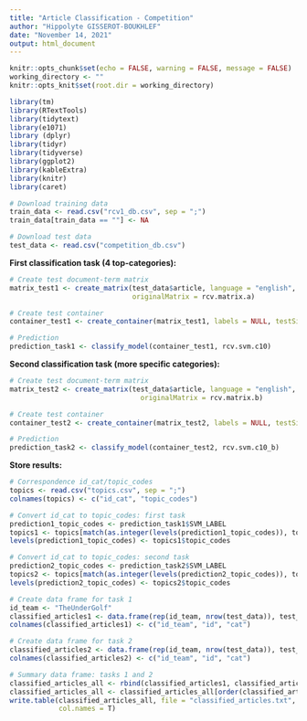 ---
title: "Article Classification - Competition"
author: "Hippolyte GISSEROT-BOUKHLEF"
date: "November 14, 2021"
output: html_document
---

```{r setup, include = FALSE}
knitr::opts_chunk$set(echo = FALSE, warning = FALSE, message = FALSE)
working_directory <- ""
knitr::opts_knit$set(root.dir = working_directory)
```

```{r}
library(tm)
library(RTextTools)
library(tidytext)
library(e1071)
library (dplyr)
library(tidyr)
library(tidyverse)
library(ggplot2)
library(kableExtra)
library(knitr)
library(caret)
```

```{r}

# Download training data
train_data <- read.csv("rcv1_db.csv", sep = ";")
train_data[train_data == ""] <- NA

# Download test data
test_data <- read.csv("competition_db.csv")

```

**First classification task (4 top-categories):**

```{r}

# Create test document-term matrix
matrix_test1 <- create_matrix(test_data$article, language = "english", removeSparseTerms = 0.99, weighting = weightTf,
                              originalMatrix = rcv.matrix.a)

# Create test container
container_test1 <- create_container(matrix_test1, labels = NULL, testSize = 1:nrow(test_data), virgin = TRUE)

# Prediction
prediction_task1 <- classify_model(container_test1, rcv.svm.c10)

```

**Second classification task (more specific categories):**

```{r}

# Create test document-term matrix
matrix_test2 <- create_matrix(test_data$article, language = "english", removeSparseTerms = 0.99, weighting = weightTf,
                                originalMatrix = rcv.matrix.b)

# Create test container
container_test2 <- create_container(matrix_test2, labels = NULL, testSize = 1:nrow(test_data), virgin = TRUE)

# Prediction
prediction_task2 <- classify_model(container_test2, rcv.svm.c10_b)

```

**Store results:**

```{r}

# Correspondence id_cat/topic_codes 
topics <- read.csv("topics.csv", sep = ";")
colnames(topics) <- c("id_cat", "topic_codes")

# Convert id_cat to topic_codes: first task
prediction1_topic_codes <- prediction_task1$SVM_LABEL
topics1 <- topics[match(as.integer(levels(prediction1_topic_codes)), topics$id_cat),]
levels(prediction1_topic_codes) <- topics1$topic_codes

# Convert id_cat to topic_codes: second task
prediction2_topic_codes <- prediction_task2$SVM_LABEL
topics2 <- topics[match(as.integer(levels(prediction2_topic_codes)), topics$id_cat),]
levels(prediction2_topic_codes) <- topics2$topic_codes

# Create data frame for task 1
id_team <- "TheUnderGolf"
classified_articles1 <- data.frame(rep(id_team, nrow(test_data)), test_data$id, str_trim(prediction1_topic_codes))
colnames(classified_articles1) <- c("id_team", "id", "cat")

# Create data frame for task 2
classified_articles2 <- data.frame(rep(id_team, nrow(test_data)), test_data$id, str_trim(prediction2_topic_codes))
colnames(classified_articles2) <- c("id_team", "id", "cat")

# Summary data frame: tasks 1 and 2
classified_articles_all <- rbind(classified_articles1, classified_articles2)
classified_articles_all <- classified_articles_all[order(classified_articles_all$id),]
write.table(classified_articles_all, file = "classified_articles.txt", sep = ",", eol = "\n", quote = F, row.names = F, 
            col.names = T)

```



